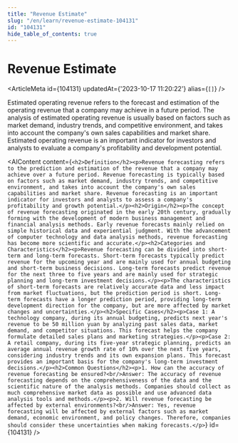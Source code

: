 ```yaml
---
title: "Revenue Estimate"
slug: "/en/learn/revenue-estimate-104131"
id: "104131"
hide_table_of_contents: true
---
```



# Revenue Estimate

<ArticleMeta id={104131} updatedAt={'2023-10-17 11:20:22'} alias={`[]`} />
<div className='border-solid border-b border-t-0 my-4 border-[var(--ifm-color-gray-300)]' />

Estimated operating revenue refers to the forecast and estimation of the operating revenue that a company may achieve in a future period. The analysis of estimated operating revenue is usually based on factors such as market demand, industry trends, and competitive environment, and takes into account the company's own sales capabilities and market share. Estimated operating revenue is an important indicator for investors and analysts to evaluate a company's profitability and development potential.

<AIContent content={`<h2>Definition</h2><p>Revenue forecasting refers to the prediction and estimation of the revenue that a company may achieve over a future period. Revenue forecasting is typically based on factors such as market demand, industry trends, and competitive environment, and takes into account the company's own sales capabilities and market share. Revenue forecasting is an important indicator for investors and analysts to assess a company's profitability and growth potential.</p><h2>Origin</h2><p>The concept of revenue forecasting originated in the early 20th century, gradually forming with the development of modern business management and financial analysis methods. Early revenue forecasts mainly relied on simple historical data and experiential judgment. With the advancement of computer technology and data analysis methods, revenue forecasting has become more scientific and accurate.</p><h2>Categories and Characteristics</h2><p>Revenue forecasting can be divided into short-term and long-term forecasts. Short-term forecasts typically predict revenue for the upcoming year and are mainly used for annual budgeting and short-term business decisions. Long-term forecasts predict revenue for the next three to five years and are mainly used for strategic planning and long-term investment decisions.</p><p>The characteristics of short-term forecasts are relatively accurate data and less impact from market fluctuations, but the prediction period is short. Long-term forecasts have a longer prediction period, providing long-term development direction for the company, but are more affected by market changes and uncertainties.</p><h2>Specific Cases</h2><p>Case 1: A technology company, during its annual budgeting, predicts next year's revenue to be 50 million yuan by analyzing past sales data, market demand, and competitor situations. This forecast helps the company formulate detailed sales plans and marketing strategies.</p><p>Case 2: A retail company, during its five-year strategic planning, predicts an average annual revenue growth rate of 10% over the next five years, considering industry trends and its own expansion plans. This forecast provides an important basis for the company's long-term investment decisions.</p><h2>Common Questions</h2><p>1. How can the accuracy of revenue forecasting be ensured?<br/>Answer: The accuracy of revenue forecasting depends on the comprehensiveness of the data and the scientific nature of the analysis methods. Companies should collect as much comprehensive market data as possible and use advanced data analysis tools and methods.</p><p>2. Will revenue forecasting be affected by external environments?<br/>Answer: Yes, revenue forecasting will be affected by external factors such as market demand, economic environment, and policy changes. Therefore, companies should consider these uncertainties when making forecasts.</p>`} id={104131} />
